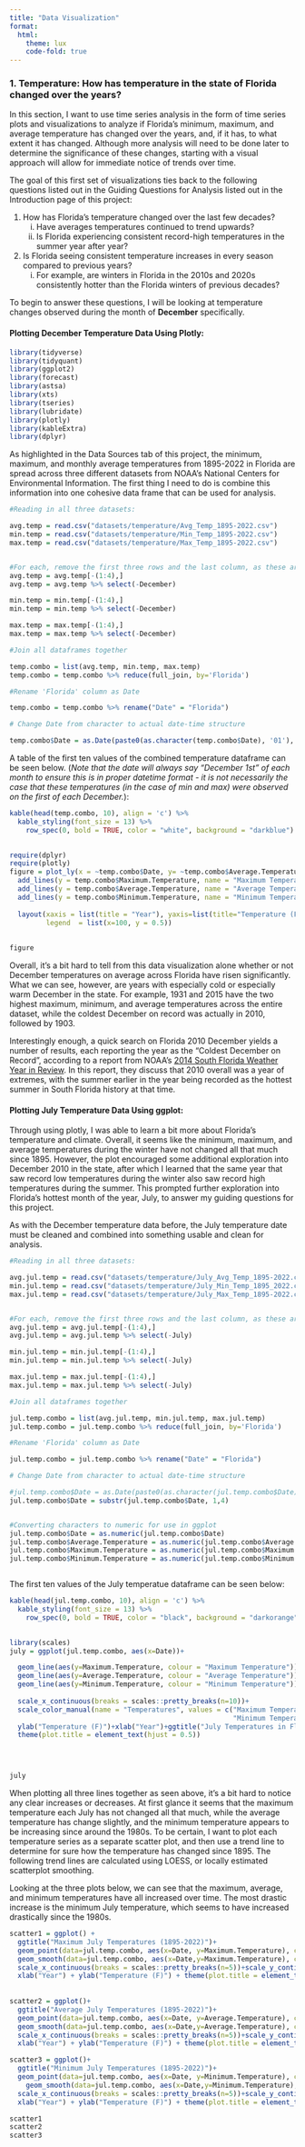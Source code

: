 ```yaml
---
title: "Data Visualization"
format: 
  html:
    theme: lux
    code-fold: true
---
```



### **1. Temperature: How has temperature in the state of Florida changed over the years?**


In this section, I want to use time series analysis in the form of time series plots and visualizations to analyze if Florida's minimum, maximum, and average temperature has changed over the years, and, if it has, to what extent it has changed. Although more analysis will need to be done later to determine the significance of these changes, starting with a visual approach will allow for immediate notice of trends over time. 

The goal of this first set of visualizations ties back to the following questions listed out in the Guiding Questions for Analysis listed out in the Introduction page of this project:

1. How has Florida’s temperature changed over the last few decades?
      i) Have averages temperatures continued to trend upwards?
      ii) Is Florida experiencing consistent record-high temperatures in the summer year after year?
      
2. Is Florida seeing consistent temperature increases in every season compared to previous years?
      i) For example, are winters in Florida in the 2010s and 2020s consistently hotter than the Florida winters of previous decades?

To begin to answer these questions, I will be looking at temperature changes observed during the month of **December** specifically.



#### Plotting December Temperature Data Using Plotly:


```r
library(tidyverse)
library(tidyquant)
library(ggplot2)
library(forecast)
library(astsa) 
library(xts)
library(tseries)
library(lubridate)
library(plotly)
library(kableExtra)
library(dplyr)
```


As highlighted in the Data Sources tab of this project, the minimum, maximum, and monthly average temperatures from 1895-2022 in Florida are spread across three different datasets from NOAA's National Centers for Environmental Information. The first thing I need to do is combine this information into one cohesive data frame that can be used for analysis.


```r
#Reading in all three datasets:

avg.temp = read.csv("datasets/temperature/Avg_Temp_1895-2022.csv")
min.temp = read.csv("datasets/temperature/Min_Temp_1895-2022.csv")
max.temp = read.csv("datasets/temperature/Max_Temp_1895-2022.csv")


#For each, remove the first three rows and the last column, as these are not useful for this analysis
avg.temp = avg.temp[-(1:4),]
avg.temp = avg.temp %>% select(-December)

min.temp = min.temp[-(1:4),]
min.temp = min.temp %>% select(-December)

max.temp = max.temp[-(1:4),]
max.temp = max.temp %>% select(-December)

#Join all dataframes together 

temp.combo = list(avg.temp, min.temp, max.temp)
temp.combo = temp.combo %>% reduce(full_join, by='Florida')

#Rename 'Florida' column as Date

temp.combo = temp.combo %>% rename("Date" = "Florida")

# Change Date from character to actual date-time structure

temp.combo$Date = as.Date(paste0(as.character(temp.combo$Date), '01'), format = '%Y%m%d')

```


A table of the first ten values of the combined temperature dataframe can be seen below. (*Note that the date will always say "December 1st" of each month to ensure this is in proper datetime format - it is not necessarily the case that these temperatures (in the case of min and max) were observed on the first of each December.*):


```r
kable(head(temp.combo, 10), align = 'c') %>%
  kable_styling(font_size = 13) %>%
    row_spec(0, bold = TRUE, color = "white", background = "darkblue")
  
```

```r
require(dplyr)
require(plotly)
figure = plot_ly(x = ~temp.combo$Date, y= ~temp.combo$Average.Temperature) %>%
  add_lines(y = temp.combo$Maximum.Temperature, name = "Maximum Temperature") %>%
  add_lines(y = temp.combo$Average.Temperature, name = "Average Temperature") %>%
  add_lines(y = temp.combo$Minimum.Temperature, name = "Minimum Temperature") %>%
  
  layout(xaxis = list(title = "Year"), yaxis=list(title="Temperature (F)"), title = "December Temperatures in Florida (1895-2022)",
         legend  = list(x=100, y = 0.5))
  
  
figure
```


Overall, it's a bit hard to tell from this data visualization alone whether or not December temperatures on average across Florida have risen significantly. What we can see, however, are years with especially cold or especially warm December in the state. For example, 1931 and 2015 have the two highest maximum, minimum, and average temperatures across the entire dataset, while the coldest December on record was actually in 2010, followed by 1903. 

Interestingly enough, a quick search on Florida 2010 December yields a number of results, each reporting the year as the "Coldest December on Record", according to a report from NOAA's [2014 South Florida Weather Year in Review](https://www.weather.gov/media/mfl/news/2010WxSummary.pdf). In this report, they discuss that 2010 overall was a year of extremes, with the summer earlier in the year being recorded as the hottest summer in South Florida history at that time. 




#### Plotting July Temperature Data Using ggplot:

Through using plotly, I was able to learn a bit more about Florida's temperature and climate. Overall, it seems like the minimum, maximum, and average temperatures during the winter have not changed all that much since 1895. However, the plot encouraged some additional exploration into December 2010 in the state, after which I learned that the same year that saw record low temperatures during the winter also saw record high temperatures during the summer. This prompted further exploration into Florida's hottest month of the year, July, to answer my guiding questions for this project.

As with the December temperature data before, the July temperature date must be cleaned and combined into something usable and clean for analysis. 

```r
#Reading in all three datasets:

avg.jul.temp = read.csv("datasets/temperature/July_Avg_Temp_1895-2022.csv")
min.jul.temp = read.csv("datasets/temperature/July_Min_Temp_1895_2022.csv")
max.jul.temp = read.csv("datasets/temperature/July_Max_Temp_1895-2022.csv")


#For each, remove the first three rows and the last column, as these are not useful for this analysis
avg.jul.temp = avg.jul.temp[-(1:4),]
avg.jul.temp = avg.jul.temp %>% select(-July)

min.jul.temp = min.jul.temp[-(1:4),]
min.jul.temp = min.jul.temp %>% select(-July)

max.jul.temp = max.jul.temp[-(1:4),]
max.jul.temp = max.jul.temp %>% select(-July)

#Join all dataframes together 

jul.temp.combo = list(avg.jul.temp, min.jul.temp, max.jul.temp)
jul.temp.combo = jul.temp.combo %>% reduce(full_join, by='Florida')

#Rename 'Florida' column as Date

jul.temp.combo = jul.temp.combo %>% rename("Date" = "Florida")

# Change Date from character to actual date-time structure

#jul.temp.combo$Date = as.Date(paste0(as.character(jul.temp.combo$Date), '01'), format = '%Y%m%d')
jul.temp.combo$Date = substr(jul.temp.combo$Date, 1,4)


#Converting characters to numeric for use in ggplot
jul.temp.combo$Date = as.numeric(jul.temp.combo$Date)
jul.temp.combo$Average.Temperature = as.numeric(jul.temp.combo$Average.Temperature)
jul.temp.combo$Maximum.Temperature = as.numeric(jul.temp.combo$Maximum.Temperature)
jul.temp.combo$Minimum.Temperature = as.numeric(jul.temp.combo$Minimum.Temperature)



```

The first ten values of the July temperatue dataframe can be seen below:

```r
kable(head(jul.temp.combo, 10), align = 'c') %>%
  kable_styling(font_size = 13) %>%
    row_spec(0, bold = TRUE, color = "black", background = "darkorange")
  
```

```r
library(scales)
july = ggplot(jul.temp.combo, aes(x=Date))+

  geom_line(aes(y=Maximum.Temperature, colour = "Maximum Temperature"))+
  geom_line(aes(y=Average.Temperature, colour = "Average Temperature"))+
  geom_line(aes(y=Minimum.Temperature, colour = "Minimum Temperature"))+
  
  scale_x_continuous(breaks = scales::pretty_breaks(n=10))+
  scale_color_manual(name = "Temperatures", values = c("Maximum Temperature" = "red", "Average Temperature" = "orange",
                                                       "Minimum Temperature" = "gold"))+
  ylab("Temperature (F)")+xlab("Year")+ggtitle("July Temperatures in Florida (1895-2022)")+
  theme(plot.title = element_text(hjust = 0.5))
  



july
```

When plotting all three lines together as seen above, it's a bit hard to notice any clear increases or decreases. At first glance it seems that the maximum temperature each July has not changed all that much, while the average temperature has change slightly, and the minimum temperature appears to be increasing since around the 1980s. To be certain, I want to plot each temperature series as a separate scatter plot, and then use a trend line to determine for sure how the temperature has changed since 1895. The following trend lines are calculated using LOESS, or locally estimated scatterplot smoothing. 

Looking at the three plots below, we can see that the maximum, average, and minimum temperatures have all increased over time. The most drastic increase is the minimum July temperature, which seems to have increased drastically since the 1980s. 


```r
scatter1 = ggplot() +
  ggtitle("Maximum July Temperatures (1895-2022)")+
  geom_point(data=jul.temp.combo, aes(x=Date, y=Maximum.Temperature), color = "red")+
  geom_smooth(data=jul.temp.combo, aes(x=Date,y=Maximum.Temperature), color = "black")+
  scale_x_continuous(breaks = scales::pretty_breaks(n=5))+scale_y_continuous(breaks=scales::pretty_breaks(n=10))+
  xlab("Year") + ylab("Temperature (F)") + theme(plot.title = element_text(hjust = 0.5))
  
  
scatter2 = ggplot()+
  ggtitle("Average July Temperatures (1895-2022)")+
  geom_point(data=jul.temp.combo, aes(x=Date, y=Average.Temperature), color = "orange")+
  geom_smooth(data=jul.temp.combo, aes(x=Date,y=Average.Temperature), color = "black")+
  scale_x_continuous(breaks = scales::pretty_breaks(n=5))+scale_y_continuous(breaks=scales::pretty_breaks(n=10))+
  xlab("Year") + ylab("Temperature (F)") + theme(plot.title = element_text(hjust = 0.5))

scatter3 = ggplot()+
  ggtitle("Minimum July Temperatures (1895-2022)")+
  geom_point(data=jul.temp.combo, aes(x=Date, y=Minimum.Temperature), color = "gold")+
    geom_smooth(data=jul.temp.combo, aes(x=Date,y=Minimum.Temperature), color = "black")+
  scale_x_continuous(breaks = scales::pretty_breaks(n=5))+scale_y_continuous(breaks=scales::pretty_breaks(n=10))+
  xlab("Year") + ylab("Temperature (F)") + theme(plot.title = element_text(hjust = 0.5))

scatter1
scatter2
scatter3
```












